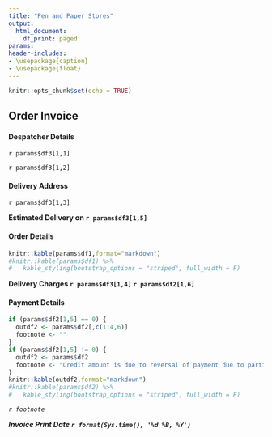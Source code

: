 ```yaml
---
title: "Pen and Paper Stores"
output:
  html_document:
    df_print: paged
params:
header-includes:
- \usepackage{caption}
- \usepackage{float}
---
```

```r
knitr::opts_chunk$set(echo = TRUE)
```

## Order Invoice

\captionsetup[table]{labelformat=empty}




#### Despatcher Details
`r params$df3[1,1]`

`r params$df3[1,2]`

#### Delivery Address
`r params$df3[1,3]`

**Estimated Delivery on `r params$df3[1,5]`**

   
#### Order Details

```r
knitr::kable(params$df1,format="markdown")
#knitr::kable(params$df1) %>%
#   kable_styling(bootstrap_options = "striped", full_width = F)
```

**Delivery Charges `r params$df3[1,4]` `r params$df2[1,6]`**

#### Payment Details

```r
if (params$df2[1,5] == 0) {
  outdf2 <- params$df2[,c(1:4,6)] 
  footnote <- ""
}
if (params$df2[1,5] != 0) {
  outdf2 <- params$df2
  footnote <- "Credit amount is due to reversal of payment due to partial unavailability of stock"
}
knitr::kable(outdf2,format="markdown")
#knitr::kable(params$df2) %>%
#   kable_styling(bootstrap_options = "striped", full_width = F)
```
*`r footnote`*








**_Invoice Print Date `r format(Sys.time(), '%d %B, %Y')`_**



